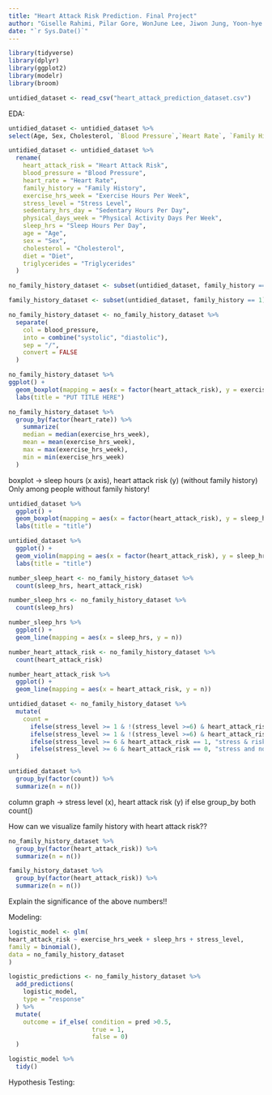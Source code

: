 ```yaml
---
title: "Heart Attack Risk Prediction. Final Project"
author: "Giselle Rahimi, Pilar Gore, WonJune Lee, Jiwon Jung, Yoon-hye Cho, Sukyoung Yoon"
date: "`r Sys.Date()`"
---
```


```r
library(tidyverse)
library(dplyr)
library(ggplot2)
library(modelr)
library(broom)

untidied_dataset <- read_csv("heart_attack_prediction_dataset.csv")

```

EDA:

```r
untidied_dataset <- untidied_dataset %>%
select(Age, Sex, Cholesterol, `Blood Pressure`,`Heart Rate`, `Family History`, `Exercise Hours Per Week`,`Stress Level`, `Sleep Hours Per Day`, `Heart Attack Risk`,`Triglycerides`,`Physical Activity Days Per Week`, `Sedentary Hours Per Day`, `Diet`)
```

```r
untidied_dataset <- untidied_dataset %>%
  rename(
    heart_attack_risk = "Heart Attack Risk",
    blood_pressure = "Blood Pressure",
    heart_rate = "Heart Rate",
    family_history = "Family History",
    exercise_hrs_week = "Exercise Hours Per Week",
    stress_level = "Stress Level",
    sedentary_hrs_day = "Sedentary Hours Per Day",
    physical_days_week = "Physical Activity Days Per Week",
    sleep_hrs = "Sleep Hours Per Day",
    age = "Age",
    sex = "Sex",
    cholesterol = "Cholesterol",
    diet = "Diet",
    triglycerides = "Triglycerides"
  )

```

```r
no_family_history_dataset <- subset(untidied_dataset, family_history == 0)
```

```r
family_history_dataset <- subset(untidied_dataset, family_history == 1)
```


```r
no_family_history_dataset <- no_family_history_dataset %>%
  separate(
    col = blood_pressure,
    into = combine("systolic", "diastolic"),
    sep = "/",
    convert = FALSE
  )

```

```r
no_family_history_dataset %>%
ggplot() +
  geom_boxplot(mapping = aes(x = factor(heart_attack_risk), y = exercise_hrs_week))+
  labs(title = "PUT TITLE HERE")

```
```r
no_family_history_dataset %>%
  group_by(factor(heart_rate)) %>%
    summarize(
    median = median(exercise_hrs_week),
    mean = mean(exercise_hrs_week),
    max = max(exercise_hrs_week),
    min = min(exercise_hrs_week)
  )
```

boxplot -> sleep hours (x axis), heart attack risk (y) (without family history) Only among people without family history!
```r
untidied_dataset %>%
  ggplot() +
  geom_boxplot(mapping = aes(x = factor(heart_attack_risk), y = sleep_hrs)) +
  labs(title = "title")
```

```r
untidied_dataset %>%
  ggplot() +
  geom_violin(mapping = aes(x = factor(heart_attack_risk), y = sleep_hrs)) +
  labs(title = "title")
```

```r
number_sleep_heart <- no_family_history_dataset %>%
  count(sleep_hrs, heart_attack_risk)
```

```r
number_sleep_hrs <- no_family_history_dataset %>%
  count(sleep_hrs)
```

```r
number_sleep_hrs %>%
  ggplot() +
  geom_line(mapping = aes(x = sleep_hrs, y = n)) 
```
```r
number_heart_attack_risk <- no_family_history_dataset %>%
  count(heart_attack_risk)
```

```r
number_heart_attack_risk %>%
  ggplot() +
  geom_line(mapping = aes(x = heart_attack_risk, y = n))
```

```r
untidied_dataset <- no_family_history_dataset %>%
  mutate(
    count = 
      ifelse(stress_level >= 1 & !(stress_level >=6) & heart_attack_risk == 1, "no stress & risk",
      ifelse(stress_level >= 1 & !(stress_level >=6) & heart_attack_risk == 0, "no stress & no risk",
      ifelse(stress_level >= 6 & heart_attack_risk == 1, "stress & risk",
      ifelse(stress_level >= 6 & heart_attack_risk == 0, "stress and no risk", NA))))
  )
```

```r
untidied_dataset %>%
  group_by(factor(count)) %>%
  summarize(n = n())
```

column graph -> stress level (x), heart attack risk (y)
if else 
group_by both 
count()

How can we visualize family history with heart attack risk??

```r
no_family_history_dataset %>%
  group_by(factor(heart_attack_risk)) %>%
  summarize(n = n())
```

```r
family_history_dataset %>%
  group_by(factor(heart_attack_risk)) %>%
  summarize(n = n())
```
Explain the significance of the above numbers!!


Modeling:

```r
logistic_model <- glm(
heart_attack_risk ~ exercise_hrs_week + sleep_hrs + stress_level,
family = binomial(),
data = no_family_history_dataset
)

```

```r
logistic_predictions <- no_family_history_dataset %>%
  add_predictions(
    logistic_model,
    type = "response"
  ) %>%
  mutate(
    outcome = if_else( condition = pred >0.5,
                       true = 1,
                       false = 0)
  )
```

```r
logistic_model %>%
  tidy()
```

Hypothesis Testing:

